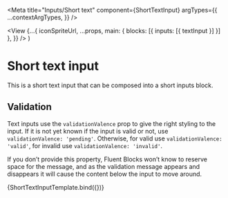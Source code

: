 

<Meta
  title="Inputs/Short text"
  component={ShortTextInput}
  argTypes={{
    ...contextArgTypes,
  }}
/>

  <View
    {...{
      iconSpriteUrl,
      ...props,
      main: { blocks: [{ inputs: [{ textInput }] }] },
    }}
  />
)

# Short text input

This is a short text input that can be composed into a short inputs block.

## Validation

Text inputs use the `validationValence` prop to give the right styling to the
input. If it is not yet known if the input is valid or not, use
`validationValence: 'pending'`. Otherwise, for valid use
`validationValence: 'valid'`, for invalid use `validationValence: 'invalid'`.

If you don’t provide this property, Fluent Blocks won’t know to reserve space
for the message, and as the validation message appears and disappears it will
cause the content below the input to move around.

<Canvas withSource="none">
  <Story
    name="Short text"
    args={
      seed(1234) || {
        themeName: 'light',
        accentScheme: 'teams',
        textInput: {
          actionId: 'a1',
          label: [{ text: fakeTitle(fake) }],
          description: fake('{{lorem.sentence}}'),
          placeholder: fake('{{lorem.sentence}}'),
          initialValue: fake('{{name.firstName}} {{name.lastName}}'),
          after: { icon: 'person' },
          include: ['a2', 'a3'],
          validation: {
            valence: 'invalid',
            message: fake('{{lorem.sentence}}'),
          },
          required: true,
        },
      }
    }
  >
    {ShortTextInputTemplate.bind({})}
  </Story>
</Canvas>

<ArgsTable story="Short text" />
